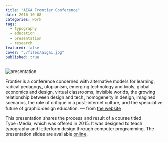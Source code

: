 ```yaml
---
title: "AIGA Frontier Conference"
date: 2016-10-08
categories: work
tags:
  - typography
  - education
  - presentation
  - research
featured: false
cover: "./files/aiga1.jpg"
published: true
---
```


![presentation](./files/aiga1.jpg)

Frontier is a conference concerned with alternative models for learning, radical pedagogy, utopianism, emerging technology and tools, global economics and design, virtual classrooms, invisible worlds, the growing relationship between design and tech, homogeneity in design, imagined scenarios, the role of critique in a post-internet culture, and the speculative future of graphic design education. — from [the website](http://frontier.aiga.org)

This presentation shares the process and result of a course titled Type+Media, which was offered in 2015. It was designed to teach typography and letterform design through computer programming. The presentation slides are available [online](http://exp.paperdove.com/aiga-frontier-2016).
